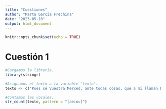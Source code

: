 ```yaml
---
title: "Cuestiones"
author: "Marta García Frechina"
date: "2023-05-10"
output: html_document
---
```


```r
knitr::opts_chunk$set(echo = TRUE)
```

# Cuestión 1
```r
#Cargamos la librería.
library(stringr)

#Asignamos el texto a la variable 'texto'.
texto <- c("Pues sé Vuestra Merced, ante todas cosas, que a mí llaman Lázaro de Tormes, hijo de Tomé González y de Antona Pérez, naturales de Tejares, aldea de Salamanca. Mi nacimiento fue dentro del río Tormes, por la que causa tomó el sobrenombre; y fue de este modo: mi padre, que Dios perdone, tenía cargo de proveer una molida de una aceña que está ribera de aquel río, en la que fue molinero más de quince años; y, estando mi madre una noche en la aceña, preñada de mí, tomóle el parto y parióme allí. De modo que con verdad me puedo decir nacido en el río. Pues siendo yo niño de ocho años, achacaron a mi padre ciertas sangrías mal hechas en los costales de los que allí a molir venían, por lo que fue prisionero, y confesó y no negó, y padeció persecución por justicia. Espero en Dios que está en la gloria, pues el Evangelio les llama bienaventurados. En ese tiempo se hizo cierta armada contra moros, entre los cuales fue mi padre (que en la sazón estaba desterrado por el desastre ya dicho), con cargo de acemilero de un caballero que allá fue. Y como su señor, como leal criado, termina su vida. Mi viuda madre, como sin marido y sin abrigo se viese, determinó arrimarse a los buenos por ser uno de ellos, y vínose a vivir en la ciudad y alquiló una casilla y metióse a guisar de comer a ciertos estudiantes, y lavaba la ropa a ciertos mozos de caballos del comendador de la Magdalena, por lo que fue frecuentando las caballerizas.” feneción su vida. Mi viuda madre, como sin marido y sin abrigo se viese, determinó arrimarse a los buenos por ser uno de ellos, y vínose a vivir en la ciudad y alquiló una casilla y metióse a guisar de comer a ciertos estudiantes, y lavaba la ropa a ciertos mozos de caballos del comendador de la Magdalena, por lo que fue frecuentando las caballerizas.” feneción su vida. Mi viuda madre, como sin marido y sin abrigo se viese, determinó arrimarse a los buenos por ser uno de ellos, y vínose a vivir en la ciudad y alquiló una casilla y metióse a guisar de comer a ciertos estudiantes, y lavaba la ropa a ciertos mozos de caballos del comendador de la Magdalena, por lo que fue frecuentando las caballerizas.")

#Contamos las vocales.
str_count(texto, pattern = "[aeiou]")

```

